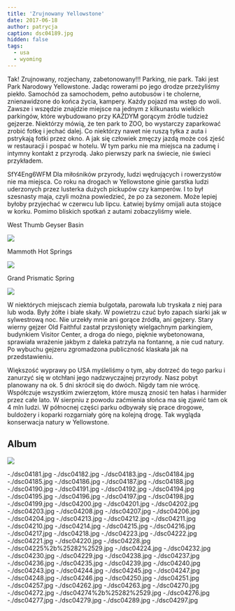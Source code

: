 ```yaml
---
title: 'Zrujnowany Yellowstone'
date: 2017-06-18
author: patrycja
caption: dsc04189.jpg
hidden: false
tags:
  - usa
  - wyoming
---
```


Tak! Zrujnowany, rozjechany, zabetonowany!!! Parking, nie park. Taki jest Park Narodowy Yellowstone. Jadąc rowerami po jego drodze przeżyliśmy piekło. Samochód za samochodem, pełno autobusów i te cholerne, znienawidzone do końca życia, kampery. Każdy pojazd ma wstęp do woli. Zawsze i wszędzie znajdzie miejsce na jednym z kilkunastu wielkich parkingów, które wybudowano przy KAŻDYM gorącym źródle tudzież gejzerze. Niektórzy mówią, że ten park to ZOO, bo wystarczy zaparkować zrobić fotkę i jechać dalej. Co niektórzy nawet nie ruszą tyłka z auta i pstrykają fotki przez okno. A jak się człowiek zmęczy jazdą może coś zjeść w restauracji i pospać w hotelu. W tym parku nie ma miejsca na zadumę i intymny kontakt z przyrodą. Jako pierwszy park na świecie, nie świeci przykładem.

<youtube>SfY4Eng6WFM</youtube>
Dla miłośników przyrody, ludzi wędrujących i rowerzystów nie ma miejsca. Co roku
na drogach w Yellowstone ginie garstka ludzi uderzonych przez lusterka dużych pickupów
czy kamperów. I to był szesnasty maja, czyli można powiedzieć, że po za sezonem.
Może lepiej byłoby przyjechać w czerwcu lub lipcu. Łatwiej byśmy omijali auta stojące
w korku. Pomimo bliskich spotkań z autami zobaczyliśmy wiele.

West Thumb Geyser Basin

![](./dsc04181.jpg)

Mammoth Hot Springs

![](./dsc04229.jpg)

Grand Prismatic Spring

![](./dsc04275.jpg)

W niektórych miejscach ziemia bulgotała, parowała lub tryskała z niej para lub woda. Były żółte i białe skały. W powietrzu czuć było zapach siarki jak w sylwestrową noc. Nie urzekły mnie ani gorące źródła, ani gejzery. Stary wierny gejzer Old Faithful zastał przysłonięty wielgachnym parkingiem, budynkiem Visitor Center, a droga do niego, pięknie wybetonowana, sprawiała wrażenie jakbym z daleka patrzyła na fontannę, a nie cud natury. Po wybuchu gejzeru zgromadzona publiczność klaskała jak na przedstawieniu.

Większość wyprawy po USA myśleliśmy o tym, aby dotrzeć do tego parku i zanurzyć się w otchłani jego nadzwyczajnej przyrody. Nasz pobyt planowany na ok. 5 dni skrócił się do dwóch. Nigdy tam nie wrócę. Współczuje wszystkim zwierzętom, które muszą znosić ten hałas i harmider przez całe lato. W sierpniu z powodu zaćmienia słońca ma się zjawić tam ok 4 mln ludzi. W północnej części parku odbywały się prace drogowe, buldożery i koparki rozgarniały górę na kolejną drogę. Tak wygląda konserwacja natury w Yellowstone.

## Album

![](./dsc04180.jpg)

<grid>
  -./dsc04181.jpg -./dsc04182.jpg -./dsc04183.jpg -./dsc04184.jpg
  -./dsc04185.jpg -./dsc04186.jpg -./dsc04187.jpg -./dsc04188.jpg
  -./dsc04190.jpg -./dsc04191.jpg -./dsc04192.jpg -./dsc04194.jpg
  -./dsc04195.jpg -./dsc04196.jpg -./dsc04197.jpg -./dsc04198.jpg
  -./dsc04199.jpg -./dsc04200.jpg -./dsc04201.jpg -./dsc04202.jpg
  -./dsc04203.jpg -./dsc04208.jpg -./dsc04207.jpg -./dsc04206.jpg
  -./dsc04204.jpg -./dsc04213.jpg -./dsc04212.jpg -./dsc04211.jpg
  -./dsc04210.jpg -./dsc04214.jpg -./dsc04215.jpg -./dsc04216.jpg
  -./dsc04217.jpg -./dsc04218.jpg -./dsc04223.jpg -./dsc04222.jpg
</grid>

<grid columns="2">
  -./dsc04221.jpg -./dsc04220.jpg -./dsc04228.jpg -./dsc04225%2b%25282%2529.jpg
  -./dsc04224.jpg -./dsc04232.jpg -./dsc04230.jpg -./dsc04229.jpg
  -./dsc04238.jpg -./dsc04237.jpg -./dsc04236.jpg -./dsc04235.jpg
  -./dsc04239.jpg -./dsc04240.jpg -./dsc04243.jpg -./dsc04244.jpg
  -./dsc04245.jpg -./dsc04247.jpg -./dsc04248.jpg -./dsc04246.jpg
</grid>

<grid>
  -./dsc04250.jpg -./dsc04251.jpg -./dsc04257.jpg -./dsc04262.jpg
  -./dsc04263.jpg -./dsc04270.jpg -./dsc04272.jpg -./dsc04274%2b%25282%2529.jpg
  -./dsc04276.jpg -./dsc04277.jpg -./dsc04279.jpg -./dsc04289.jpg
  -./dsc04297.jpg
</grid>
